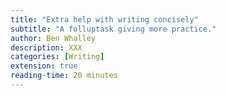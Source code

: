 ```yaml
---
title: "Extra help with writing concisely"
subtitle: "A folluptask giving more practice."
author: Ben Whalley
description: XXX
categories: [Writing]
extension: true
reading-time: 20 minutes
---
```

